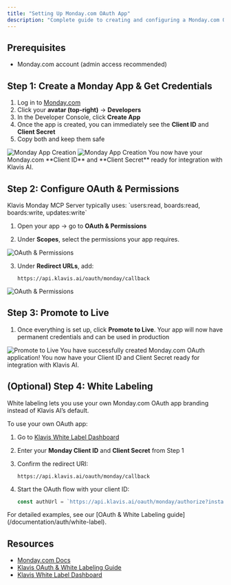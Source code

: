 ```yaml
---
title: "Setting Up Monday.com OAuth App"
description: "Complete guide to creating and configuring a Monday.com OAuth application"
---
```


## Prerequisites

- Monday.com account (admin access recommended)

## Step 1: Create a Monday App & Get Credentials

1. Log in to [Monday.com](https://monday.com)
2. Click your **avatar (top-right)** → **Developers**
3. In the Developer Console, click **Create App**
4. Once the app is created, you can immediately see the **Client ID** and **Client Secret**
5. Copy both and keep them safe

<img src="/images/knowledge-base/monday_oauth_app/monday_step1_create.png" alt="Monday App Creation" />
<img src="/images/knowledge-base/monday_oauth_app/monday_step1_cred.png" alt="Monday App Creation" />


<Check>
You now have your Monday.com **Client ID** and **Client Secret** ready for integration with Klavis AI.
</Check>

## Step 2: Configure OAuth & Permissions
<Note>
Klavis Monday MCP Server typically uses:
`users:read, boards:read, boards:write, updates:write`
</Note>

1. Open your app → go to **OAuth & Permissions**

2. Under **Scopes**, select the permissions your app requires.

<img src="/images/knowledge-base/monday_oauth_app/monday_step2_scope.png" alt="OAuth & Permissions" />

3. Under **Redirect URLs**, add:

   ```
   https://api.klavis.ai/oauth/monday/callback
   ```
<img src="/images/knowledge-base/monday_oauth_app/monday_step2_redirect.png" alt="OAuth & Permissions" />


## Step 3: Promote to Live

1. Once everything is set up, click **Promote to Live**.
Your app will now have permanent credentials and can be used in production

<img src="/images/knowledge-base/monday_oauth_app/monday_step3_live.png" alt="Promote to Live" />

<Check>
You have successfully created Monday.com OAuth application! You now have your Client ID and Client Secret ready for integration with Klavis AI.
</Check>

## (Optional) Step 4: White Labeling

<Note>
White labeling lets you use your own Monday.com OAuth app branding instead of Klavis AI’s default.
</Note>

To use your own OAuth app:

1. Go to [Klavis White Label Dashboard](https://www.klavis.ai/home/white-label)

2. Enter your **Monday Client ID** and **Client Secret** from Step 1

3. Confirm the redirect URI:

   ```
   https://api.klavis.ai/oauth/monday/callback
   ```

4. Start the OAuth flow with your client ID:

   ```javascript
   const authUrl = `https://api.klavis.ai/oauth/monday/authorize?instance_id=${instanceId}&client_id=${yourClientId}`;
   ```

<Tip>
For detailed examples, see our [OAuth & White Labeling guide](/documentation/auth/white-label).
</Tip>

## Resources

- [Monday.com Docs](https://developer.monday.com/apps)
- [Klavis OAuth & White Labeling Guide](/documentation/auth/white-label)
- [Klavis White Label Dashboard](https://www.klavis.ai/home/white-label)

